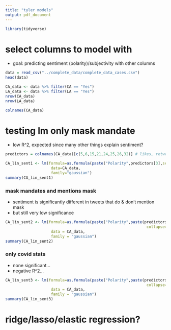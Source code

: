 ```yaml
---
title: "tyler models"
output: pdf_document
---
```


```r
library(tidyverse)
```

# select columns to model with
- goal: predicting sentiment (polarity)/subjectivity with other columns
```r
data = read_csv("../complete_data/complete_data_cases.csv")
head(data)
```
```r
CA_data <- data %>% filter(CA == "Yes")
LA_data <- data %>% filter(LA == "Yes")
nrow(CA_data)
nrow(LA_data)
```

```r
colnames(CA_data)
```

# testing lm only mask mandate
- low R^2, expected since many other things explain sentiment?
```r
predictors = colnames(CA_data)[c(5,6,15,21,24,25,26,32)] # likes, retweets, mandate, text mentions mask, confirmed cases, deaths, recovered, tested people

CA_lin_sent1 <- lm(formula=as.formula(paste("Polarity",predictors[3],sep="~")),
                    data=CA_data,
                    family="gaussian")
summary(CA_lin_sent1)
```

### mask mandates and mentions mask
- sentiment is significantly different in tweets that do & don't mention mask
- but still very low significance
```r
CA_lin_sent2 <- lm(formula=as.formula(paste("Polarity",paste(predictors[c(3,4)],
                                                              collapse="+"),sep="~")),
                    data = CA_data,
                    family = "gaussian")
summary(CA_lin_sent2)
```

### only covid stats
- none significant...
- negative R^2...
```r
CA_lin_sent3 <- lm(formula=as.formula(paste("Polarity",paste(predictors[c(5:8)],
                                                              collapse="+"),sep="~")),
                    data = CA_data,
                    family = "gaussian")
summary(CA_lin_sent3)
```

# ridge/lasso/elastic regression?
```r

```

#